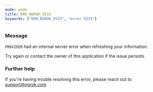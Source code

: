 ```yaml
---
mode: wide
title: ERR_NGROK_5533
keywords: ["ERR_NGROK_5533", "error 5533"]
---
```



### Message

`PROVIDER` had an internal server error when refreshing your information.

Try again or contact the owner of this application if the issue persists.

<ErrorDetails />

### Further help

If you're having trouble resolving this error, please reach out to [support@ngrok.com](mailto:support@ngrok.com?subject=Help%20with%20ERR_NGROK_5533)
